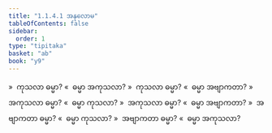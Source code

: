 ```yaml
---
title: "1.1.4.1 အနုလောမ"
tableOfContents: false
sidebar:
  order: 1
type: "tipitaka"
basket: "ab"
book: "y9"
---
```



<DynamicBreadcrumb />

<Division number="11" book="y9" e="ch" v="35" p="3">

<Paragraph number="50" book="y9">
»  ကုသလာ ဓမ္မာ?
</Paragraph>

<Paragraph number="51" book="y9">
«  ဓမ္မာ အကုသလာ?
</Paragraph>

<Paragraph number="52" book="y9">
»  ကုသလာ ဓမ္မာ?
</Paragraph>

<Paragraph number="53" book="y9">
«  ဓမ္မာ အဗျာကတာ?
</Paragraph>

</Division>
<Division number="12" book="y9" e="ch" v="35" p="3">

<Paragraph number="54" book="y9">
»  အကုသလာ ဓမ္မာ?
</Paragraph>

<Paragraph number="55" book="y9">
«  ဓမ္မာ ကုသလာ?
</Paragraph>

<Paragraph number="56" book="y9">
»  အကုသလာ ဓမ္မာ?
</Paragraph>

<Paragraph number="57" book="y9">
«  ဓမ္မာ အဗျာကတာ?
</Paragraph>

</Division>
<Division number="13" book="y9" e="ch" v="35" p="3">

<Paragraph number="58" book="y9">
»  အဗျာကတာ ဓမ္မာ?
</Paragraph>

<Paragraph number="59" book="y9">
«  ဓမ္မာ ကုသလာ?
</Paragraph>

<Paragraph number="60" book="y9">
»  အဗျာကတာ ဓမ္မာ?
</Paragraph>

<Paragraph number="61" book="y9">
«  ဓမ္မာ အကုသလာ?
</Paragraph>
</Division>